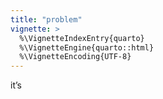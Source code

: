 ```yaml
---
title: "problem"
vignette: >
  %\VignetteIndexEntry{quarto}
  %\VignetteEngine{quarto::html}
  %\VignetteEncoding{UTF-8}
---
```


it's
